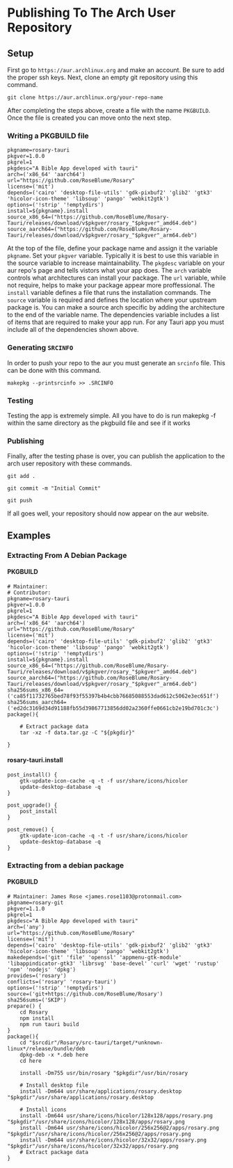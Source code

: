 # Publishing To The Arch User Repository

## Setup
First go to `https://aur.archlinux.org` and make an account. Be sure to add the proper ssh keys. Next, clone an empty git repository using this command.

```git clone https://aur.archlinux.org/your-repo-name```

After completing the steps above, create a file with the name `PKGBUILD`. Once the file is created you can move onto the next step.
### Writing a PKGBUILD file
```
pkgname=rosary-tauri
pkgver=1.0.0
pkgrel=1
pkgdesc="A Bible App developed with tauri"
arch=('x86_64' 'aarch64')
url="https://github.com/RoseBlume/Rosary"
license=('mit')
depends=('cairo' 'desktop-file-utils' 'gdk-pixbuf2' 'glib2' 'gtk3' 'hicolor-icon-theme' 'libsoup' 'pango' 'webkit2gtk')
options=('!strip' '!emptydirs')
install=${pkgname}.install
source_x86_64=("https://github.com/RoseBlume/Rosary-Tauri/releases/download/v$pkgver/rosary_"$pkgver"_amd64.deb")
source_aarch64=("https://github.com/RoseBlume/Rosary-Tauri/releases/download/v$pkgver/rosary_"$pkgver"_arm64.deb")
```

At the top of the file, define your package name and assign it the variable `pkgname`. Set your `pkgver` variable. Typically it is best to use this variable in the source variable to increase maintainability. The `pkgdesc` variable on your aur repo's page and tells vistors what your app does. The `arch` variable controls what architectures can install your package. The `url` variable, while not require, helps to make your package appear more proffessional. The `install` variable defines a file that runs the installation commands. The `source` variable is required and defines the location where your upstream package is. You can make a source arch specific by adding the architecture to the end of the variable name. The dependencies variable includes a list of items that are required to make your app run. For any Tauri app you must include all of the dependencies shown above.

### Generating `SRCINFO`
In order to push your repo to the aur you must generate an `srcinfo` file. This can be done with this command.

`makepkg --printsrcinfo >> .SRCINFO`
### Testing
Testing the app is extremely simple. All you have to do is run makepkg -f within the same directory as the pkgbuild file and see if it works

### Publishing
Finally, after the testing phase is over, you can publish the application to the arch user repository with these commands.

```
git add .

git commit -m "Initial Commit"

git push
```

If all goes well, your repository should now appear on the aur website.
## Examples



### Extracting From A Debian Package
#### PKGBUILD
```
# Maintainer: 
# Contributor: 
pkgname=rosary-tauri
pkgver=1.0.0
pkgrel=1
pkgdesc="A Bible App developed with tauri"
arch=('x86_64' 'aarch64')
url="https://github.com/RoseBlume/Rosary"
license=('mit')
depends=('cairo' 'desktop-file-utils' 'gdk-pixbuf2' 'glib2' 'gtk3' 'hicolor-icon-theme' 'libsoup' 'pango' 'webkit2gtk')
options=('!strip' '!emptydirs')
install=${pkgname}.install
source_x86_64=("https://github.com/RoseBlume/Rosary-Tauri/releases/download/v$pkgver/rosary_"$pkgver"_amd64.deb")
source_aarch64=("https://github.com/RoseBlume/Rosary-Tauri/releases/download/v$pkgver/rosary_"$pkgver"_arm64.deb")
sha256sums_x86_64=('ca85f11732765bed78f93f55397b4b4cbb76685088553dad612c5062e3ec651f')
sha256sums_aarch64=('ed2dc3169d34d91188fb55d39867713856dd02a2360ffe0661cb2e19bd701c3c')
package(){

	# Extract package data
	tar -xz -f data.tar.gz -C "${pkgdir}"

}

```
#### rosary-tauri.install
```
post_install() {
	gtk-update-icon-cache -q -t -f usr/share/icons/hicolor
	update-desktop-database -q
}

post_upgrade() {
	post_install
}

post_remove() {
	gtk-update-icon-cache -q -t -f usr/share/icons/hicolor
	update-desktop-database -q
}

```
### Extracting from a debian package

#### PKGBUILD

```
# Maintainer: James Rose <james.rose1103@protonmail.com>
pkgname=rosary-git
pkgver=1.1.0
pkgrel=1
pkgdesc="A Bible App developed with tauri"
arch=('any')
url="https://github.com/RoseBlume/Rosary"
license=('mit')
depends=('cairo' 'desktop-file-utils' 'gdk-pixbuf2' 'glib2' 'gtk3' 'hicolor-icon-theme' 'libsoup' 'pango' 'webkit2gtk')
makedepends=('git' 'file' 'openssl' 'appmenu-gtk-module' 'libappindicator-gtk3' 'librsvg' 'base-devel' 'curl' 'wget' 'rustup' 'npm' 'nodejs' 'dpkg')
provides=('rosary')
conflicts=('rosary' 'rosary-tauri')
options=('!strip' '!emptydirs')
source=('git+https://github.com/RoseBlume/Rosary')
sha256sums=('SKIP')
prepare() {
	cd Rosary
	npm install
	npm run tauri build
}
package(){
	cd "$srcdir"/Rosary/src-tauri/target/*unknown-linux*/release/bundle/deb
	dpkg-deb -x *.deb here
	cd here

	install -Dm755 usr/bin/rosary "$pkgdir"/usr/bin/rosary

    # Install desktop file
    install -Dm644 usr/share/applications/rosary.desktop "$pkgdir"/usr/share/applications/rosary.desktop

    # Install icons
    install -Dm644 usr/share/icons/hicolor/128x128/apps/rosary.png "$pkgdir"/usr/share/icons/hicolor/128x128/apps/rosary.png
    install -Dm644 usr/share/icons/hicolor/256x256@2/apps/rosary.png "$pkgdir"/usr/share/icons/hicolor/256x256@2/apps/rosary.png
    install -Dm644 usr/share/icons/hicolor/32x32/apps/rosary.png "$pkgdir"/usr/share/icons/hicolor/32x32/apps/rosary.png
	# Extract package data
}
```
